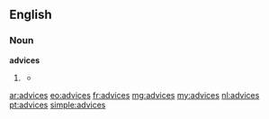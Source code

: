 ==English==

===Noun===
'''advices'''
# {{obsolete}} {{plural of|advice}}
#* {{quote-book|1869|title=The Discipline of the Society of Friends of Iowa Yearly Meeting|author=Society of Friends Iowa Yearly Meeting|page=65|url=http://books.google.com/books?id=sCfE6F3ldFYC&pg=PA65&dq=advices&num=100
|passage=It is desired that the following advices be deliberately read in each subordinate select meeting, at least once in the year:}}

[[ar:advices]]
[[eo:advices]]
[[fr:advices]]
[[mg:advices]]
[[my:advices]]
[[nl:advices]]
[[pt:advices]]
[[simple:advices]]